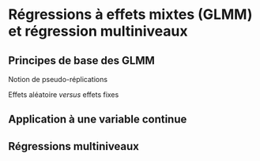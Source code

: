 # Régressions à effets mixtes (GLMM) et régression multiniveaux  {#chap07}

## Principes de base des GLMM {#sect071}

Notion de pseudo-réplications

Effets aléatoire *versus* effets fixes

## Application à une variable continue {#sect072}

## Régressions multiniveaux {#sect073}
